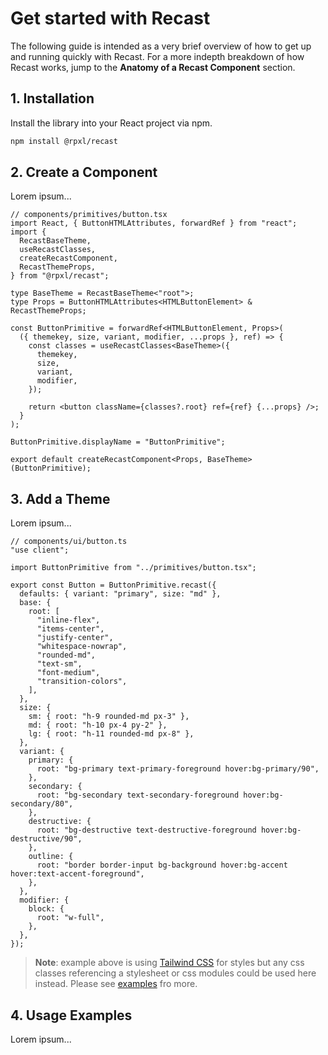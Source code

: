 # Get started with Recast

The following guide is intended as a very brief overview of how to get up and running quickly with Recast.
For a more indepth breakdown of how Recast works, jump to the **Anatomy of a Recast Component** section.

## 1. Installation

Install the library into your React project via npm.

```bash copy
npm install @rpxl/recast
```

## 2. Create a Component

Lorem ipsum...

```tsx copy showLineNumbers
// components/primitives/button.tsx
import React, { ButtonHTMLAttributes, forwardRef } from "react";
import {
  RecastBaseTheme,
  useRecastClasses,
  createRecastComponent,
  RecastThemeProps,
} from "@rpxl/recast";

type BaseTheme = RecastBaseTheme<"root">;
type Props = ButtonHTMLAttributes<HTMLButtonElement> & RecastThemeProps;

const ButtonPrimitive = forwardRef<HTMLButtonElement, Props>(
  ({ themekey, size, variant, modifier, ...props }, ref) => {
    const classes = useRecastClasses<BaseTheme>({
      themekey,
      size,
      variant,
      modifier,
    });

    return <button className={classes?.root} ref={ref} {...props} />;
  }
);

ButtonPrimitive.displayName = "ButtonPrimitive";

export default createRecastComponent<Props, BaseTheme>(ButtonPrimitive);
```

## 3. Add a Theme

Lorem ipsum...

```tsx copy showLineNumbers
// components/ui/button.ts
"use client";

import ButtonPrimitive from "../primitives/button.tsx";

export const Button = ButtonPrimitive.recast({
  defaults: { variant: "primary", size: "md" },
  base: {
    root: [
      "inline-flex",
      "items-center",
      "justify-center",
      "whitespace-nowrap",
      "rounded-md",
      "text-sm",
      "font-medium",
      "transition-colors",
    ],
  },
  size: {
    sm: { root: "h-9 rounded-md px-3" },
    md: { root: "h-10 px-4 py-2" },
    lg: { root: "h-11 rounded-md px-8" },
  },
  variant: {
    primary: {
      root: "bg-primary text-primary-foreground hover:bg-primary/90",
    },
    secondary: {
      root: "bg-secondary text-secondary-foreground hover:bg-secondary/80",
    },
    destructive: {
      root: "bg-destructive text-destructive-foreground hover:bg-destructive/90",
    },
    outline: {
      root: "border border-input bg-background hover:bg-accent hover:text-accent-foreground",
    },
  },
  modifier: {
    block: {
      root: "w-full",
    },
  },
});
```

> **Note**: example above is using [Tailwind CSS](https://tailwindcss.com/) for styles but any css classes referencing a stylesheet or css modules could be used here instead. Please see [examples]() fro more.

## 4. Usage Examples

Lorem ipsum...
